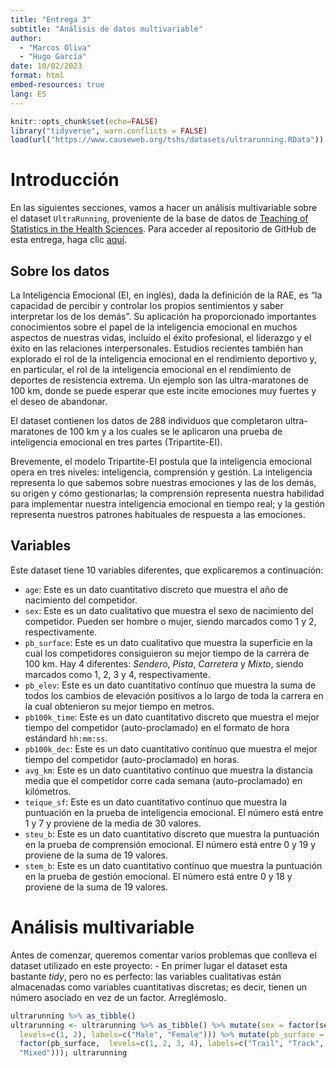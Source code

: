 ```yaml
---
title: "Entrega 3"
subtitle: "Análisis de datos multivariable"
author:
  - "Marcos Oliva"
  - "Hugo García"
date: 10/02/2023
format: html
embed-resources: true
lang: ES
---
```


```r
knitr::opts_chunk$set(echo=FALSE)
library("tidyverse", warn.conflicts = FALSE)
load(url("https://www.causeweb.org/tshs/datasets/ultrarunning.RData"))
```

# Introducción

En las siguientes secciones, vamos a hacer un análisis multivariable sobre el dataset `UltraRunning`, proveniente de la base de datos de [Teaching of Statistics in the Health Sciences](https://www.causeweb.org/tshs/ultra-running). Para acceder al repositorio de GitHub de esta entrega, haga clic [aquí](https://github.com/MarcosOlivaMunoz/Entrega-3-AD.git).

## Sobre los datos

La Inteligencia Emocional (EI, en inglés), dada la definición de la RAE, es "la capacidad de percibir y controlar los propios sentimientos y saber interpretar los de los demás". Su aplicación ha proporcionado importantes conocimientos sobre el papel de la inteligencia emocional en muchos aspectos de nuestras vidas, incluido el éxito profesional, el liderazgo y el éxito en las relaciones interpersonales. Estudios recientes también han explorado el rol de la inteligencia emocional en el rendimiento deportivo y, en particular, el rol de la inteligencia emocional en el rendimiento de deportes de resistencia extrema. Un ejemplo son las ultra-maratones de 100 km, donde se puede esperar que este incite emociones muy fuertes y el deseo de abandonar.

El dataset contienen los datos de 288 individuos que completaron ultra-maratones de 100 km y a los cuales se le aplicaron una prueba de inteligencia emocional en tres partes (Tripartite-EI).

Brevemente, el modelo Tripartite-EI postula que la inteligencia emocional opera en tres niveles: inteligencia, comprensión y gestión. La inteligencia representa lo que sabemos sobre nuestras emociones y las de los demás, su origen y cómo gestionarlas; la comprensión representa nuestra habilidad para implementar nuestra inteligencia emocional en tiempo real; y la gestión representa nuestros patrones habituales de respuesta a las emociones.

## Variables

Este dataset tiene 10 variables diferentes, que explicaremos a continuación:

-   `age`: Este es un dato cuantitativo discreto que muestra el año de nacimiento del competidor.
-   `sex`: Este es un dato cualitativo que muestra el sexo de nacimiento del competidor. Pueden ser hombre o mujer, siendo marcados como $1$ y $2$, respectivamente.
-   `pb_surface`: Este es un dato cualitativo que muestra la superficie en la cual los competidores consiguieron su mejor tiempo de la carrera de 100 km. Hay 4 diferentes: *Sendero*, *Pista*, *Carretera* y *Mixto*, siendo marcados como $1$, $2$, $3$ y $4$, respectivamente.
-   `pb_elev`: Este es un dato cuantitativo contínuo que muestra la suma de todos los cambios de elevación positivos a lo largo de toda la carrera en la cual obtenieron su mejor tiempo en metros.
-   `pb100k_time`: Este es un dato cuantitativo discreto que muestra el mejor tiempo del competidor (auto-proclamado) en el formato de hora estándard `hh:mm:ss`.
-   `pb100k_dec`: Este es un dato cuantitativo contínuo que muestra el mejor tiempo del competidor (auto-proclamado) en horas.
-   `avg_km`: Este es un dato cuantitativo contínuo que muestra la distancia media que el competidor corre cada semana (auto-proclamado) en kilómetros.
-   `teique_sf`: Este es un dato cuantitativo contínuo que muestra la puntuación en la prueba de inteligencia emocional. El número está entre $1$ y $7$ y proviene de la media de 30 valores.
-   `steu_b`: Este es un dato cuantitativo discreto que muestra la puntuación en la prueba de comprensión emocional. El número está entre $0$ y $19$ y proviene de la suma de 19 valores.
-   `stem_b`: Este es un dato cuantitativo contínuo que muestra la puntuación en la prueba de gestión emocional. El número está entre $0$ y $18$ y proviene de la suma de 19 valores.

# Análisis multivariable

Antes de comenzar, queremos comentar varios problemas que conlleva el dataset utilizado en este proyecto:
- En primer lugar el dataset esta bastante *tidy*, pero no es perfecto: las variables cualitativas están almacenadas como variables cuantitativas discretas; es decir, tienen un número asociado en vez de un factor. Arreglémoslo.

```r
ultrarunning %>% as_tibble()
ultrarunning <- ultrarunning %>% as_tibble() %>% mutate(sex = factor(sex,
  levels=c(1, 2), labels=c("Male", "Female"))) %>% mutate(pb_surface =
  factor(pb_surface,  levels=c(1, 2, 3, 4), labels=c("Trail", "Track", "Road",
  "Mixed"))); ultrarunning
```
